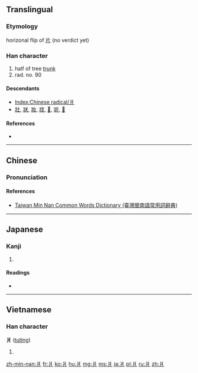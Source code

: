 ==Translingual==

{{stroke order|type=animate}}

===Etymology===
horizonal flip of [[片]] (no verdict yet)

===Han character===
{{Han char|rn=90|rad=爿|as=00|sn=4|four=2220<sub>0</sub>|canj=女中一 (VLM)}}

# half of tree [[trunk]]
# rad. no. 90

====Descendants====
* [[Index:Chinese radical/爿]]
* [[壯]], [[狀]], [[妝]], [[戕]], [[𢪇]], [[斨]], [[𧢼]]

====References====
* {{Han ref|kx=0691.090|dkj=19758|dj=1104.050|hdz=42374.010|uh=723F|ud=29247|bh=C962|bd=51554}}

----

==Chinese==
{{zh-hanzi-box|[[爿]]}}

===Pronunciation===
{{zh-pron
|m=qiáng
|c=baan2,baan6,coeng4
|h=pfs=tshòng
|mn=pîng
|w=
|mc=
|oc=
|ma=|ma2=
|cat=n
}}

====References====
*[http://twblg.dict.edu.tw/holodict_new/result_detail.jsp?n_no=1224&curpage=1&sample=%E7%88%BF&radiobutton=1&querytarget=1&limit=20&pagenum=2&rowcount=22 Taiwan Min Nan Common Words Dictionary (臺灣閩南語常用詞辭典)]

----

==Japanese==

===Kanji===
{{ja-kanji|grade=|rs=爿00}}

# {{defn|lang=ja|sort=爿00}}

====Readings====
* {{ja-readings|on=[[しょう]] (shō)|kun=[[だい]] (dai), [[きぎれ]] (kigire)}}

----

==Vietnamese==

===Han character===
'''爿''' ([[tường]])

# {{defn|lang=vi}}

[[Category:CJKV radicals| ]]

[[zh-min-nan:爿]]
[[fr:爿]]
[[ko:爿]]
[[hu:爿]]
[[mg:爿]]
[[ms:爿]]
[[ja:爿]]
[[pl:爿]]
[[ru:爿]]
[[zh:爿]]